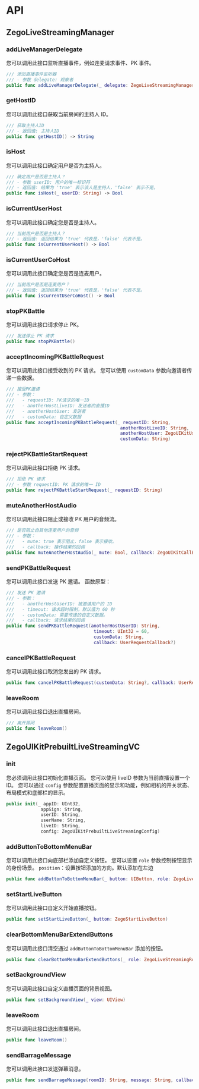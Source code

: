 # API



## ZegoLiveStreamingManager



### addLiveManagerDelegate

您可以调用此接口监听直播事件，例如连麦请求事件、PK 事件。

```swift
/// 添加直播事件监听器
/// - 参数 delegate: 观察者
public func addLiveManagerDelegate(_ delegate: ZegoLiveStreamingManagerDelegate)
```



### getHostID

您可以调用此接口获取当前房间的主持人 ID。

```swift
/// 获取主持人ID
/// - 返回值: 主持人ID
public func getHostID() -> String
```



### isHost

您可以调用此接口确定用户是否为主持人。

```swift
/// 确定用户是否是主持人？
/// - 参数 userID: 用户的唯一标识符
/// - 返回值: 结果为 'true' 表示该人是主持人，'false' 表示不是。
public func isHost(_ userID: String) -> Bool
```



### isCurrentUserHost

您可以调用此接口确定您是否是主持人。

```swift
/// 当前用户是否是主持人？
/// - 返回值: 返回结果为 'true' 代表是，'false' 代表不是。
public func isCurrentUserHost() -> Bool
```



### isCurrentUserCoHost

您可以调用此接口确定您是否是连麦用户。

```swift
/// 当前用户是否是连麦用户？
/// - 返回值: 返回结果为 'true' 代表是，'false' 代表不是。
public func isCurrentUserCoHost() -> Bool
```



### stopPKBattle

您可以调用此接口请求停止 PK。

```swift
/// 发送停止 PK 请求
public func stopPKBattle()
```



### acceptIncomingPKBattleRequest

您可以调用此接口接受收到的 PK 请求。
您可以使用 `customData` 参数向邀请者传递一些数据。

```swift
/// 接受PK邀请
/// - 参数：
///   - requestID: PK请求的唯一ID
///   - anotherHostLiveID: 发送者的直播ID
///   - anotherHostUser: 发送者
///   - customData: 自定义数据
public func acceptIncomingPKBattleRequest(_ requestID: String, 
                                           anotherHostLiveID: String, 
                                           anotherHostUser: ZegoUIKitUser, 
                                           customData: String)
```



### rejectPKBattleStartRequest

您可以调用此接口拒绝 PK 请求。

```swift
/// 拒绝 PK 请求
/// - 参数 requestID: PK 请求的唯一 ID
public func rejectPKBattleStartRequest(_ requestID: String)
```



### muteAnotherHostAudio

您可以调用此接口阻止或接收 PK 用户的音频流。

```swift
/// 是否阻止自其他连麦用户的音频
/// - 参数：
///   - mute: true 表示阻止，false 表示接收。
///   - callback: 操作结果的回调
public func muteAnotherHostAudio(_ mute: Bool, callback: ZegoUIKitCallBack?)
```



### sendPKBattleRequest

您可以调用此接口发送 PK 邀请。
函数原型：

```swift
/// 发送 PK 邀请
/// - 参数：
///   - anotherHostUserID: 被邀请用户的 ID
///   - timeout: 请求超时限制，默认值为 60 秒
///   - customData: 需要传递的自定义数据。
///   - callback: 请求结果的回调
public func sendPKBattleRequest(anotherHostUserID: String,
                                 timeout: UInt32 = 60,
                                 customData: String,
                                 callback: UserRequestCallback?)
```



### cancelPKBattleRequest

您可以调用此接口取消您发出的 PK 请求。

```swift
public func cancelPKBattleRequest(customData: String?, callback: UserRequestCallback?)
```



### leaveRoom

您可以调用此接口退出直播房间。

```swift
/// 离开房间
public func leaveRoom()
```



## ZegoUIKitPrebuiltLiveStreamingVC



### init

您必须调用此接口初始化直播页面。
您可以使用 liveID 参数为当前直播设置一个 ID。
您可以通过 `config` 参数配置直播页面的显示和功能，例如相机的开关状态、布局模式和底部栏的显示。

```swift
public init(_ appID: UInt32, 
             appSign: String, 
             userID: String, 
             userName: String, 
             liveID: String, 
             config: ZegoUIKitPrebuiltLiveStreamingConfig) 
```



### addButtonToBottomMenuBar

您可以调用此接口向底部栏添加自定义按钮。
您可以设置 `role` 参数控制按钮显示的身份场景。
`position`：设置按钮添加的方向。默认添加在左边

```swift
public func addButtonToBottomMenuBar(_ button: UIButton, role: ZegoLiveStreamingRole, position:ZegoBottomMenuBarPosition = .left) 
```



### setStartLiveButton

您可以调用此接口自定义开始直播按钮。

```swift
public func setStartLiveButton(_ button: ZegoStartLiveButton) 
```



### clearBottomMenuBarExtendButtons

您可以调用此接口清空通过 `addButtonToBottomMenuBar` 添加的按钮。

```swift
public func clearBottomMenuBarExtendButtons(_ role: ZegoLiveStreamingRole)
```



### setBackgroundView

您可以调用此接口自定义直播页面的背景视图。

```swift
public func setBackgroundView(_ view: UIView)
```



### leaveRoom

您可以调用此接口退出直播房间。

```swift
public func leaveRoom()
```



### sendBarrageMessage

您可以调用此接口发送弹幕消息。

```swift
public func sendBarrageMessage(roomID: String, message: String, callback: ((Int, String) -> Void)?) 
```
